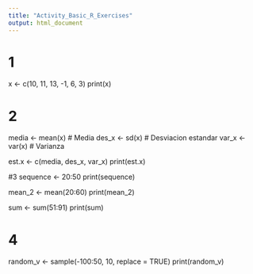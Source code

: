 ```yaml
---
title: "Activity_Basic_R_Exercises"
output: html_document
---
```


# 1
x <- c(10, 11, 13, -1, 6, 3)
print(x)

# 2
media <- mean(x) # Media
des_x <- sd(x) # Desviacion estandar
var_x <- var(x) # Varianza

est.x <- c(media, des_x, var_x)
print(est.x)

#3
sequence <- 20:50
print(sequence)

mean_2 <- mean(20:60)
print(mean_2)

sum <- sum(51:91)
print(sum)

# 4
random_v <- sample(-100:50, 10, replace = TRUE)
print(random_v)

